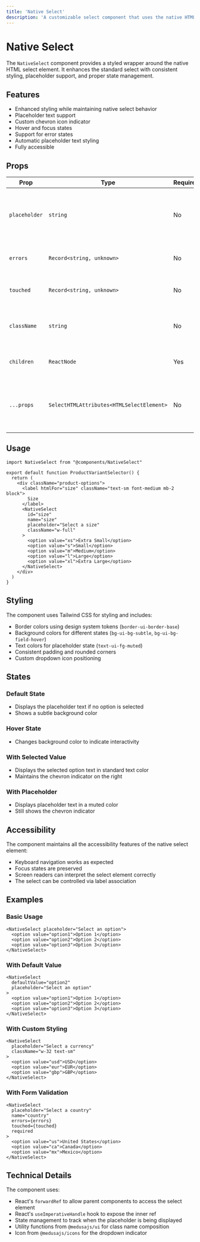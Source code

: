 ```yaml
---
title: 'Native Select'
description: 'A customizable select component that uses the native HTML select element with enhanced styling and placeholder support.'
---
```


# Native Select

The `NativeSelect` component provides a styled wrapper around the native HTML select element. It enhances the standard select with consistent styling, placeholder support, and proper state management.

## Features

- Enhanced styling while maintaining native select behavior
- Placeholder text support
- Custom chevron icon indicator
- Hover and focus states
- Support for error states
- Automatic placeholder text styling
- Fully accessible

## Props

| Prop | Type | Required | Description |
|------|------|----------|-------------|
| `placeholder` | `string` | No | Text to display when no option is selected (default: "Select...") |
| `errors` | `Record<string, unknown>` | No | Error object for validation display |
| `touched` | `Record<string, unknown>` | No | Touched object for validation tracking |
| `className` | `string` | No | Additional CSS classes to apply to the component |
| `children` | `ReactNode` | Yes | Option elements to display in the select |
| `...props` | `SelectHTMLAttributes<HTMLSelectElement>` | No | All other props are passed to the underlying select element |

## Usage

```tsx copy
import NativeSelect from "@components/NativeSelect"

export default function ProductVariantSelector() {
  return (
    <div className="product-options">
      <label htmlFor="size" className="text-sm font-medium mb-2 block">
        Size
      </label>
      <NativeSelect 
        id="size" 
        name="size"
        placeholder="Select a size"
        className="w-full"
      >
        <option value="xs">Extra Small</option>
        <option value="s">Small</option>
        <option value="m">Medium</option>
        <option value="l">Large</option>
        <option value="xl">Extra Large</option>
      </NativeSelect>
    </div>
  )
}
```

## Styling

The component uses Tailwind CSS for styling and includes:

- Border colors using design system tokens (`border-ui-border-base`)
- Background colors for different states (`bg-ui-bg-subtle`, `bg-ui-bg-field-hover`)
- Text colors for placeholder state (`text-ui-fg-muted`)
- Consistent padding and rounded corners
- Custom dropdown icon positioning

## States

### Default State
- Displays the placeholder text if no option is selected
- Shows a subtle background color

### Hover State
- Changes background color to indicate interactivity

### With Selected Value
- Displays the selected option text in standard text color
- Maintains the chevron indicator on the right

### With Placeholder
- Displays placeholder text in a muted color
- Still shows the chevron indicator

## Accessibility

The component maintains all the accessibility features of the native select element:

- Keyboard navigation works as expected
- Focus states are preserved
- Screen readers can interpret the select element correctly
- The select can be controlled via label association

## Examples

### Basic Usage

```tsx copy
<NativeSelect placeholder="Select an option">
  <option value="option1">Option 1</option>
  <option value="option2">Option 2</option>
  <option value="option3">Option 3</option>
</NativeSelect>
```

### With Default Value

```tsx copy
<NativeSelect 
  defaultValue="option2"
  placeholder="Select an option"
>
  <option value="option1">Option 1</option>
  <option value="option2">Option 2</option>
  <option value="option3">Option 3</option>
</NativeSelect>
```

### With Custom Styling

```tsx copy
<NativeSelect 
  placeholder="Select a currency"
  className="w-32 text-sm"
>
  <option value="usd">USD</option>
  <option value="eur">EUR</option>
  <option value="gbp">GBP</option>
</NativeSelect>
```

### With Form Validation

```tsx copy
<NativeSelect 
  placeholder="Select a country"
  name="country"
  errors={errors}
  touched={touched}
  required
>
  <option value="us">United States</option>
  <option value="ca">Canada</option>
  <option value="mx">Mexico</option>
</NativeSelect>
```

## Technical Details

The component uses:

- React's `forwardRef` to allow parent components to access the select element
- React's `useImperativeHandle` hook to expose the inner ref
- State management to track when the placeholder is being displayed
- Utility functions from `@medusajs/ui` for class name composition
- Icon from `@medusajs/icons` for the dropdown indicator